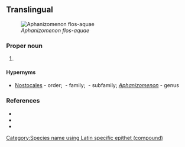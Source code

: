 ==Translingual==
[[File:Anabaenaflosaquae EPA.jpg|thumb|''Aphanizomenon flos-aquae'']]

===Proper noun===
{{taxoninfl|i=1|g=n|head=[[Aphanizomenon]] {{epinew|flos||la}}-{{epinew|aqua|aquae|la}}}}

# {{taxon|species|family|Nostocaceae|a kind of toxic fresh water [[cyanobacteria]] that can cause massive [[bloom]]s in lakes}}

====Hypernyms====
* {{sense|species}} [[Nostocales]]&nbsp;- order; {{taxlink|Nostaceae|family}}&nbsp;- family; {{taxlink|Ababaenoideae|subfamily}}&nbsp;- subfamily; ''[[Aphanizomenon]]''&nbsp;- genus

===References===
* {{pedia|i=1}}
* {{specieslite|Aphanizomenon}}
* {{comcatlite|i=1|Aphanizomenon flosaquae}}

[[Category:Species name using Latin specific epithet (compound)]]